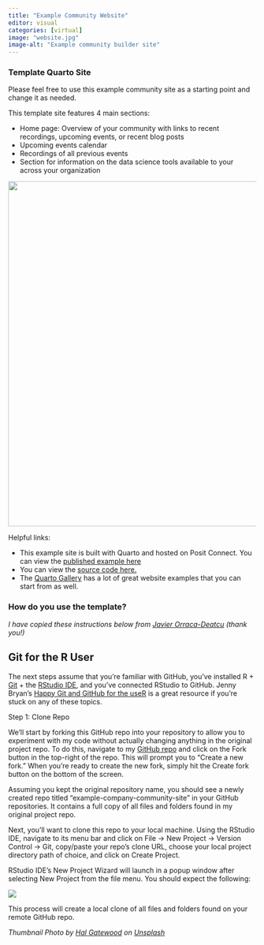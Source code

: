 ```yaml
---
title: "Example Community Website"
editor: visual
categories: [virtual]
image: "website.jpg"
image-alt: "Example community builder site"
---
```


### Template Quarto Site

Please feel free to use this example community site as a starting point and change it as needed.

This template site features 4 main sections:

-   Home page: Overview of your community with links to recent recordings, upcoming events, or recent blog posts
-   Upcoming events calendar
-   Recordings of all previous events
-   Section for information on the data science tools available to your across your organization

![](images/community-site.jpg){fig-alt="Example company community site" fig-align="center" width="700"}

Helpful links:

-   This example site is built with Quarto and hosted on Posit Connect. You can view the [published example here](https://colorado.posit.co/rsc/example-community-site/)
-   You can view the [source code here.](https://github.com/RachaelDempsey/example-company-community-site)
-   The [Quarto Gallery](https://quarto.org/docs/gallery/) has a lot of great website examples that you can start from as well.

### How do you use the template?

*I have copied these instructions below from [Javier Orraca-Deatcu](https://www.javierorracadeatcu.com/posts/2022-11-15-shiny-bslib-demo/2022-11-15-shiny-bslib-demo.html) (thank you!)*

::: callout-warning
## Git for the R User

The next steps assume that you're familiar with GitHub, you've installed R + [Git](https://github.com/git-guides/install-git) + the [RStudio IDE](https://posit.co/download/rstudio-desktop/), and you've connected RStudio to GitHub. Jenny Bryan's [Happy Git and GitHub for the useR](https://happygitwithr.com/rstudio-git-github.html) is a great resource if you're stuck on any of these topics.
:::

Step 1: Clone Repo

We'll start by forking this GitHub repo into your repository to allow you to experiment with my code without actually changing anything in the original project repo. To do this, navigate to my [GitHub repo](https://github.com/RachaelDempsey/example-company-community-site) and click on the Fork button in the top-right of the repo. This will prompt you to "Create a new fork." When you're ready to create the new fork, simply hit the Create fork button on the bottom of the screen.

Assuming you kept the original repository name, you should see a newly created repo titled "example-company-community-site" in your GitHub repositories. It contains a full copy of all files and folders found in my original project repo.

Next, you'll want to clone this repo to your local machine. Using the RStudio IDE, navigate to its menu bar and click on File -\> New Project -\> Version Control -\> Git, copy/paste your repo's clone URL, choose your local project directory path of choice, and click on Create Project.

RStudio IDE's New Project Wizard will launch in a popup window after selecting New Project from the file menu. You should expect the following:

![](images/clone_git_repo.gif)

This process will create a local clone of all files and folders found on your remote GitHub repo.

*Thumbnail Photo by [Hal Gatewood](https://unsplash.com/@halacious?utm_source=unsplash&utm_medium=referral&utm_content=creditCopyText) on [Unsplash](https://unsplash.com/s/photos/web?utm_source=unsplash&utm_medium=referral&utm_content=creditCopyText)*
